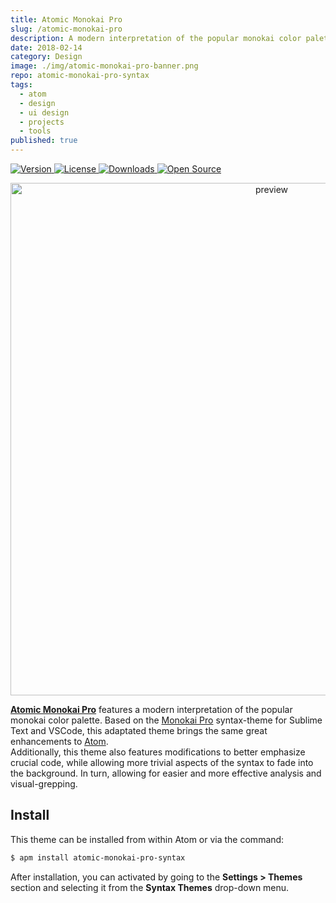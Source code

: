 ---
title: Atomic Monokai Pro
slug: /atomic-monokai-pro
description: A modern interpretation of the popular monokai color palette.
date: 2018-02-14
category: Design
image: ./img/atomic-monokai-pro-banner.png
repo: atomic-monokai-pro-syntax
tags:
  - atom
  - design
  - ui design
  - projects
  - tools
published: true
---

<p className='badges'>
  <a href='https://atom.io/themes/atomic-monokai-pro-syntax'>
    <img src='https://img.shields.io/apm/v/atomic-monokai-pro-syntax.svg?' alt='Version' />
  </a>
  <a href='https://opensource.org/licenses/MIT'>
    <img src='https://img.shields.io/apm/l/atomic-monokai-pro-syntax.svg?' alt='License' />
  </a>
  <a href='https://atom.io/themes/atomic-monokai-pro-syntax'>
    <img src='https://img.shields.io/apm/dm/atomic-monokai-pro-syntax.svg?maxAge=2592000?' alt='Downloads' />
  </a>
  <a href='https://atom.io/themes/atomic-monokai-pro-syntax'>
    <img src='https://badges.frapsoft.com/os/v1/open-source.svg?v=103' alt='Open Source' />
  </a>
</p>  

<p align='center'>
  <img src='https://user-images.githubusercontent.com/16360374/59972291-4421f600-9541-11e9-8a85-fbcd41637eaf.png' alt='preview' width='820'/>
</p>  

[**Atomic Monokai Pro**](https://atom.io/themes/atomic-monokai-pro-syntax) features a modern interpretation of the popular monokai color palette. Based on the [Monokai Pro](https://www.monokai.pro/) syntax-theme for Sublime Text and VSCode, this adaptated theme brings the same great enhancements to [Atom](https://atom.io).  
Additionally, this theme also features modifications to better emphasize crucial code, while allowing more trivial aspects of the syntax to fade into the background. In turn, allowing for easier and more effective analysis and visual-grepping.  


## Install

This theme can be installed from within Atom or via the command: 
```bash
$ apm install atomic-monokai-pro-syntax 
```
After installation, you can activated by going to the **Settings > Themes** section and selecting it from the **Syntax Themes** drop-down menu.  

<br/>
